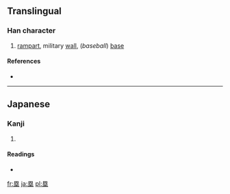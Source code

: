 {{also|壘}}
==Translingual==

===Han character===
{{Han char|rn=32|rad=土|as=09|sn=12|four=|canj=田戈人土 (WIOG)}}

# [[rampart]], military [[wall]], (''baseball'') [[base]]

====References====
* {{Han ref|kx=0234.271|dkj=05316|hdz=42544.011|uh=5841|ud=22593}}

----

==Japanese==

===Kanji===
{{ja-kanji|grade=c|rs=土09}}

# {{defn|Japanese}}

====Readings====
* {{ja-readings|on=[[るい]] (rui)|kun=[[とりで]] (toride)}}

[[fr:塁]]
[[ja:塁]]
[[pl:塁]]